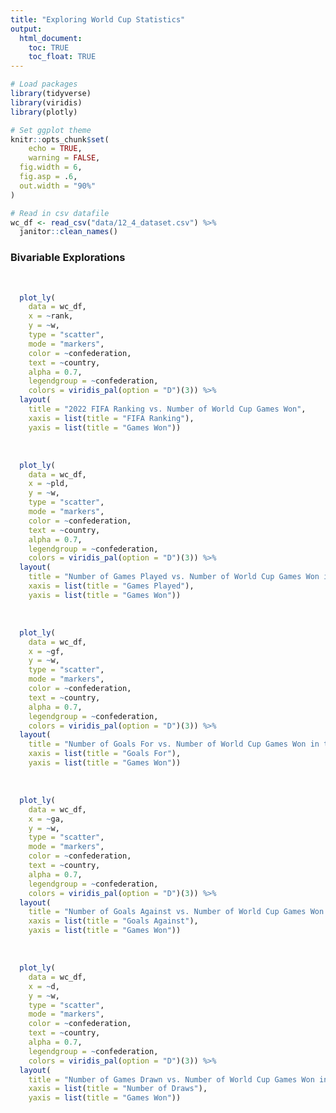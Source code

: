 ```yaml
---
title: "Exploring World Cup Statistics"
output: 
  html_document:
    toc: TRUE
    toc_float: TRUE
---
```


<style type="text/css">

h1.title {
  text-align: center;
}

</style>

```r
# Load packages
library(tidyverse)
library(viridis)
library(plotly)

# Set ggplot theme
knitr::opts_chunk$set(
	echo = TRUE,
	warning = FALSE,
  fig.width = 6,
  fig.asp = .6,
  out.width = "90%"
)
```

```r
# Read in csv datafile
wc_df <- read_csv("data/12_4_dataset.csv") %>%
  janitor::clean_names() 
```

### Bivariable Explorations

<br>

```r
  plot_ly(
    data = wc_df,
    x = ~rank, 
    y = ~w,
    type = "scatter",
    mode = "markers",
    color = ~confederation, 
    text = ~country, 
    alpha = 0.7, 
    legendgroup = ~confederation,
    colors = viridis_pal(option = "D")(3)) %>% 
  layout(
    title = "2022 FIFA Ranking vs. Number of World Cup Games Won", 
    xaxis = list(title = "FIFA Ranking"), 
    yaxis = list(title = "Games Won"))
```

<br>

```r
  plot_ly(
    data = wc_df,
    x = ~pld, 
    y = ~w,
    type = "scatter",
    mode = "markers",
    color = ~confederation, 
    text = ~country, 
    alpha = 0.7, 
    legendgroup = ~confederation,
    colors = viridis_pal(option = "D")(3)) %>% 
  layout(
    title = "Number of Games Played vs. Number of World Cup Games Won in the World Cup", 
    xaxis = list(title = "Games Played"), 
    yaxis = list(title = "Games Won"))
```

<br>

```r
  plot_ly(
    data = wc_df,
    x = ~gf, 
    y = ~w,
    type = "scatter",
    mode = "markers",
    color = ~confederation, 
    text = ~country, 
    alpha = 0.7, 
    legendgroup = ~confederation,
    colors = viridis_pal(option = "D")(3)) %>% 
  layout(
    title = "Number of Goals For vs. Number of World Cup Games Won in the World Cup", 
    xaxis = list(title = "Goals For"), 
    yaxis = list(title = "Games Won"))
```

<br>

```r
  plot_ly(
    data = wc_df,
    x = ~ga, 
    y = ~w,
    type = "scatter",
    mode = "markers",
    color = ~confederation, 
    text = ~country, 
    alpha = 0.7, 
    legendgroup = ~confederation,
    colors = viridis_pal(option = "D")(3)) %>% 
  layout(
    title = "Number of Goals Against vs. Number of World Cup Games Won in the World Cup", 
    xaxis = list(title = "Goals Against"), 
    yaxis = list(title = "Games Won"))
```

<br>

```r
  plot_ly(
    data = wc_df,
    x = ~d, 
    y = ~w,
    type = "scatter",
    mode = "markers",
    color = ~confederation, 
    text = ~country, 
    alpha = 0.7, 
    legendgroup = ~confederation,
    colors = viridis_pal(option = "D")(3)) %>% 
  layout(
    title = "Number of Games Drawn vs. Number of World Cup Games Won in the World Cup", 
    xaxis = list(title = "Number of Draws"), 
    yaxis = list(title = "Games Won"))
```
